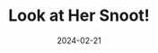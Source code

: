 ---
title: "Look at Her Snoot!"
date: "2024-02-21"
slug: "look-at-her-snoot"
heroimage: "./look-at-her-snoot.jpg"
heroimage_alt: "Noodle is a doodle."
---